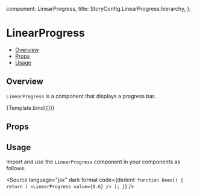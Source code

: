 
  component: LinearProgress,
  title: StoryConfig.LinearProgress.hierarchy,
};

<Meta title={meta.title} component={meta.component} />


# LinearProgress

- [Overview](#overview)
- [Props](#props)
- [Usage](#usage)

## Overview

`LinearProgress` is a component that displays a progress bar.

<Canvas>
  <Story name="Overview" args={{value: 0.6 }}>
    {Template.bind({})}
  </Story>
</Canvas>

## Props

<ArgsTable story="Overview" />

## Usage

Import and use the `LinearProgress` component in your components as follows.

<Source
  language="jsx"
  dark
  format
  code={dedent`
function Demo() {
  return (
    <LinearProgress value={0.6} />
  );
}`}
/>
